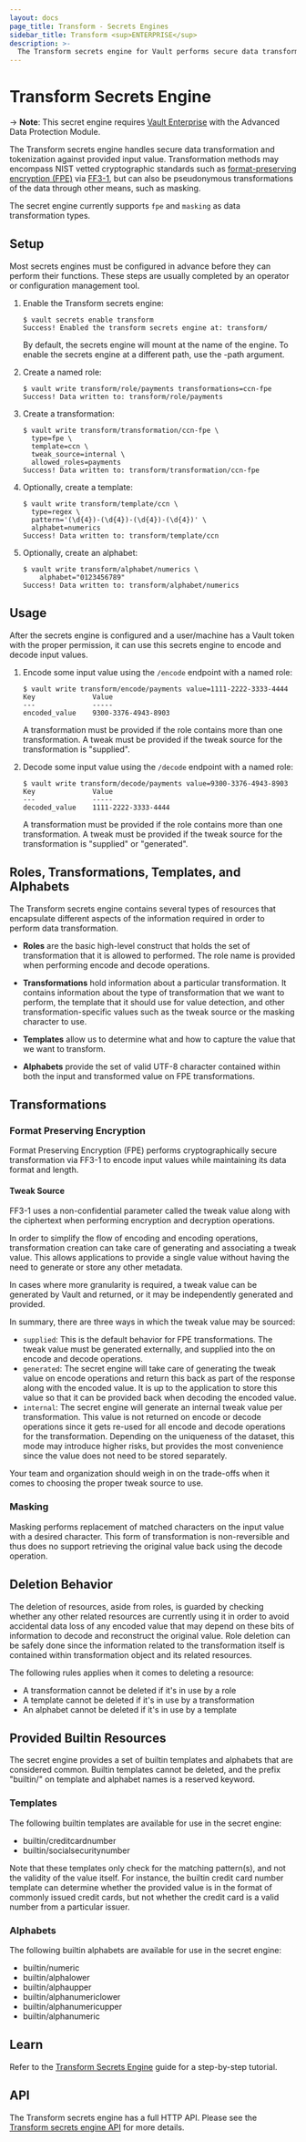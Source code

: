 ```yaml
---
layout: docs
page_title: Transform - Secrets Engines
sidebar_title: Transform <sup>ENTERPRISE</sup>
description: >-
  The Transform secrets engine for Vault performs secure data transformation.
---
```


# Transform Secrets Engine

-> **Note**: This secret engine requires [Vault
Enterprise](https://www.hashicorp.com/products/vault/) with the Advanced Data
Protection Module.

The Transform secrets engine handles secure data transformation and tokenization
against provided input value. Transformation methods may encompass NIST vetted
cryptographic standards such as [format-preserving encryption
(FPE)](https://en.wikipedia.org/wiki/Format-preserving_encryption) via
[FF3-1](https://csrc.nist.gov/publications/detail/sp/800-38g/rev-1/draft), but
can also be pseudonymous transformations of the data through other means, such
as masking.

The secret engine currently supports `fpe` and `masking` as data transformation
types.

## Setup

Most secrets engines must be configured in advance before they can perform their
functions. These steps are usually completed by an operator or configuration
management tool.

1. Enable the Transform secrets engine:

    ```text
    $ vault secrets enable transform
   Success! Enabled the transform secrets engine at: transform/
    ```

    By default, the secrets engine will mount at the name of the engine. To enable
    the secrets engine at a different path, use the -path argument.

1. Create a named role:

    ```text
    $ vault write transform/role/payments transformations=ccn-fpe
    Success! Data written to: transform/role/payments
    ```

1. Create a transformation:

    ```text
    $ vault write transform/transformation/ccn-fpe \
      type=fpe \
      template=ccn \
      tweak_source=internal \
      allowed_roles=payments
    Success! Data written to: transform/transformation/ccn-fpe
    ```

1. Optionally, create a template:

    ```text
    $ vault write transform/template/ccn \
      type=regex \
      pattern='(\d{4})-(\d{4})-(\d{4})-(\d{4})' \
      alphabet=numerics
    Success! Data written to: transform/template/ccn
    ```

1. Optionally, create an alphabet:

    ```text
    $ vault write transform/alphabet/numerics \
        alphabet="0123456789"
    Success! Data written to: transform/alphabet/numerics
    ```

## Usage

After the secrets engine is configured and a user/machine has a Vault token with
the proper permission, it can use this secrets engine to encode and decode input
values.

1. Encode some input value using the `/encode` endpoint with a named role:

    ```text
    $ vault write transform/encode/payments value=1111-2222-3333-4444
    Key              Value
    ---              -----
    encoded_value    9300-3376-4943-8903
    ```

   A transformation must be provided if the role contains more than one
   transformation. A tweak must be provided if the tweak source for the
   transformation is "supplied".

1. Decode some input value using the `/decode` endpoint with a named role:

    ```text
    $ vault write transform/decode/payments value=9300-3376-4943-8903
    Key              Value
    ---              -----
    decoded_value    1111-2222-3333-4444
    ```

   A transformation must be provided if the role contains more than one
   transformation. A tweak must be provided if the tweak source for the
   transformation is "supplied" or "generated".

## Roles, Transformations, Templates, and Alphabets

The Transform secrets engine contains several types of resources that
encapsulate different aspects of the information required in order to perform
data transformation.

- **Roles** are the basic high-level construct that holds the set of
transformation that it is allowed to performed. The role name is provided when
performing encode and decode operations.

- **Transformations** hold information about a particular transformation. It
contains information about the type of transformation that we want to perform,
the template that it should use for value detection, and other
transformation-specific values such as the tweak source or the masking character
to use.

- **Templates** allow us to determine what and how to capture the value that we
want to transform.

- **Alphabets** provide the set of valid UTF-8 character contained within both
the input and transformed value on FPE transformations.

## Transformations

### Format Preserving Encryption

Format Preserving Encryption (FPE) performs cryptographically secure
transformation via FF3-1 to encode input values while maintaining its data
format and length.

#### Tweak Source

FF3-1 uses a non-confidential parameter called the tweak value along with the
ciphertext when performing encryption and decryption operations.

In order to simplify the flow of encoding and encoding operations, transformation
creation can take care of generating and associating a tweak value. This allows
applications to provide a single value without having the need to generate or
store any other metadata.

In cases where more granularity is required, a tweak value can be generated by
Vault and returned, or it may be independently generated and provided.

In summary, there are three ways in which the tweak value may be sourced:

- `supplied`: This is the default behavior for FPE transformations. The tweak
  value must be generated externally, and supplied into the on encode and decode
  operations.
- `generated`: The secret engine will take care of generating the tweak value
  on encode operations and return this back as part of the response along
  with the encoded value. It is up to the application to store this value
  so that it can be provided back when decoding the encoded value.
- `internal`: The secret engine will generate an internal tweak value per
  transformation. This value is not returned on encode or decode operations
  since it gets re-used for all encode and decode operations for the
  transformation. Depending on the uniqueness of the dataset, this mode may
  introduce higher risks, but provides the most convenience since the value does
  not need to be stored separately.

Your team and organization should weigh in on the trade-offs when it comes to
choosing the proper tweak source to use.

### Masking

Masking performs replacement of matched characters on the input value with a
desired character. This form of transformation is non-reversible and thus does
no support retrieving the original value back using the decode operation.

## Deletion Behavior

The deletion of resources, aside from roles, is guarded by checking whether any
other related resources are currently using it in order to avoid accidental data
loss of any encoded value that may depend on these bits of information to
decode and reconstruct the original value. Role deletion can be safely done
since the information related to the transformation itself is contained within
transformation object and its related resources.

The following rules applies when it comes to deleting a resource:

- A transformation cannot be deleted if it's in use by a role
- A template cannot be deleted if it's in use by a transformation
- An alphabet cannot be deleted if it's in use by a template

## Provided Builtin Resources

The secret engine provides a set of builtin templates and alphabets that are
considered common. Builtin templates cannot be deleted, and the prefix
"builtin/" on template and alphabet names is a reserved keyword.

### Templates

The following builtin templates are available for use in the secret engine:

- builtin/creditcardnumber
- builtin/socialsecuritynumber

Note that these templates only check for the matching pattern(s), and not the
validity of the value itself. For instance, the builtin credit card number
template can determine whether the provided value is in the format of commonly
issued credit cards, but not whether the credit card is a valid number from a
particular issuer.

### Alphabets

The following builtin alphabets are available for use in the secret engine:

- builtin/numeric
- builtin/alphalower
- builtin/alphaupper
- builtin/alphanumericlower
- builtin/alphanumericupper
- builtin/alphanumeric

## Learn

Refer to the [Transform Secrets Engine](https://learn.hashicorp.com/vault/adp/transform) guide for a step-by-step tutorial.

## API

The Transform secrets engine has a full HTTP API. Please see the
[Transform secrets engine API](/api/secret/transform) for more
details.
